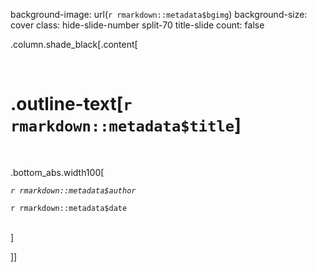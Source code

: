 
background-image: url(`r rmarkdown::metadata$bgimg`)
background-size: cover
class: hide-slide-number split-70 title-slide
count: false

.column.shade_black[.content[

<br>

# .outline-text[`r rmarkdown::metadata$title`]

<br>

.bottom_abs.width100[

*`r rmarkdown::metadata$author`* 

`r rmarkdown::metadata$date`

<br>
]


]]



<div class="column transition monash-m-new delay-0s" style="clip-path:url(#swipe__clip-path);">
<div class="background-image" style="background-image:url('images/large.png');background-position: center;background-size:cover;margin-left:3px;">
<svg class="clip-svg absolute">
<defs>
<clipPath id="swipe__clip-path" clipPathUnits="objectBoundingBox">
<polygon points="0.5745 0, 0.5 0.33, 0.42 0, 0 0, 0 1, 0.27 1, 0.27 0.59, 0.37 1, 0.634 1, 0.736 0.59, 0.736 1, 1 1, 1 0, 0.5745 0" />
</clipPath>
</defs>	
</svg>
</div>
</div>


